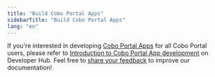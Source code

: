 ```yaml
---
title: "Build Cobo Portal Apps"
sidebarTitle: "Build Cobo Portal Apps"
lang: "en"
---
```

If you're interested in developing [Cobo Portal Apps](/en/portal/portal-apps/introduction) for all Cobo Portal users, please refer to [Introduction to Cobo Portal App development](https://www.cobo.com/developers/v2/apps/introduction) on Developer Hub.
<Tip>Feel free to [share your feedback](https://forms.zohopublic.com/cobo/form/DocumentFeedbackForm/formperma/QvLOhxJv1_JMsJ-1dleZ8Itb_7rzN-LtgvsDdxosoVI?referrername=manuals) to improve our documentation!</Tip>